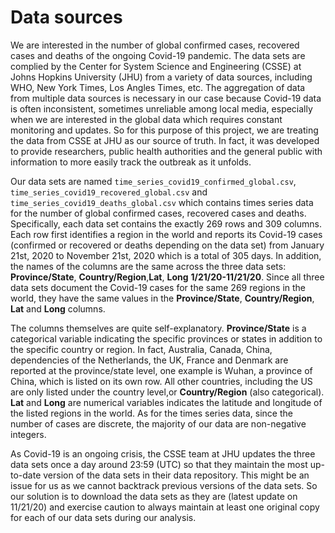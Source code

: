 # Data sources

We are interested in the number of global confirmed cases, recovered cases and deaths of the ongoing Covid-19 pandemic. The data sets are complied by the Center for System Science and Engineering (CSSE) at Johns Hopkins University (JHU) from a variety of data sources, including WHO, New York Times, Los Angles Times, etc. The aggregation of data from multiple data sources is necessary in our case because Covid-19 data is often inconsistent, sometimes unreliable among local media, especially when we are interested in the global data which requires constant monitoring and updates. So for this purpose of this project, we are treating the data from CSSE at JHU as our source of truth. In fact, it was developed to provide researchers, public health authorities and the general public with information to more easily track the outbreak as it unfolds. 

Our data sets are named `time_series_covid19_confirmed_global.csv`, `time_series_covid19_recovered_global.csv` and `time_series_covid19_deaths_global.csv` which contains times series data for the number of global confirmed cases, recovered cases and deaths. Specifically, each data set contains the exactly 269 rows and 309 columns. Each row first identifies a region in the world and reports its Covid-19 cases (confirmed or recovered or deaths depending on the data set) from January 21st, 2020 to November 21st, 2020 which is a total of 305 days. In addition, the names of the columns are the same across the three data sets: **Province/State**, **Country/Region**,**Lat**, **Long** **1/21/20-11/21/20**. Since all three data sets document the Covid-19 cases for the same 269 regions in the world, they have the same values in the **Province/State**, **Country/Region**, **Lat** and **Long** columns. 

The columns themselves are quite self-explanatory. **Province/State** is a categorical variable indicating the specific provinces or states in addition to the specific country or region. In fact, Australia, Canada, China, dependencies of the Netherlands, the UK, France and Denmark are reported at the province/state level, one example is Wuhan, a province of China, which is listed on its own row. All other countries, including the US are only listed under the country level,or **Country/Region** (also categorical). **Lat** and **Long** are numerical variables indicates the latitude and longitude of the listed regions in the world. As for the times series data, since the number of cases are discrete, the majority of our data are non-negative integers. 

As Covid-19 is an ongoing crisis, the CSSE team at JHU updates the three data sets once a day around 23:59 (UTC) so that they maintain the most up-to-date version of the data sets in their data repository. This might be an issue for us as we cannot backtrack previous versions of the data sets. So our solution is to download the data sets as they are (latest update on 11/21/20) and exercise caution to always maintain at least one original copy for each of our data sets during our analysis.  

